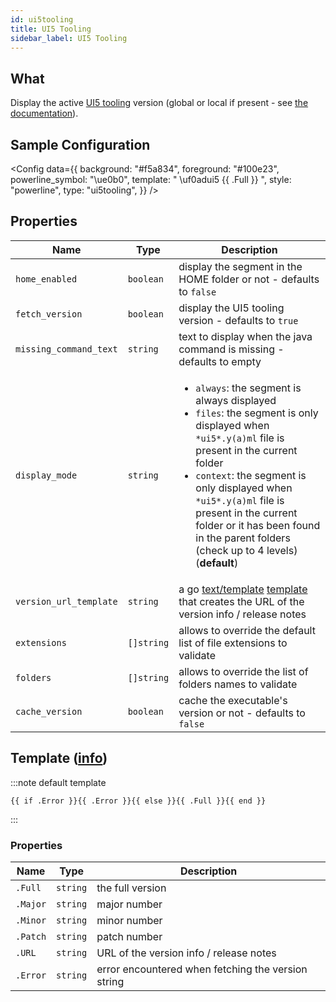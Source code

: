 ```yaml
---
id: ui5tooling
title: UI5 Tooling
sidebar_label: UI5 Tooling
---
```


## What

Display the active [UI5 tooling][ui5-homepage] version (global or local if present -
see [the documentation][ui5-version-help]).

## Sample Configuration


<Config
  data={{
    background: "#f5a834",
    foreground: "#100e23",
    powerline_symbol: "\ue0b0",
    template: " \uf0adui5 {{ .Full }} ",
    style: "powerline",
    type: "ui5tooling",
  }}
/>

## Properties

| Name                   | Type       | Description                                                                                                                                                                                                                                                                                                                                                      |
| ---------------------- | ---------- | ---------------------------------------------------------------------------------------------------------------------------------------------------------------------------------------------------------------------------------------------------------------------------------------------------------------------------------------------------------------- |
| `home_enabled`         | `boolean`  | display the segment in the HOME folder or not - defaults to `false`                                                                                                                                                                                                                                                                                              |
| `fetch_version`        | `boolean`  | display the UI5 tooling version - defaults to `true`                                                                                                                                                                                                                                                                                                             |
| `missing_command_text` | `string`   | text to display when the java command is missing - defaults to empty                                                                                                                                                                                                                                                                                             |
| `display_mode`         | `string`   | <ul><li>`always`: the segment is always displayed</li><li>`files`: the segment is only displayed when `*ui5*.y(a)ml` file is present in the current folder</li><li>`context`: the segment is only displayed when `*ui5*.y(a)ml` file is present in the current folder or it has been found in the parent folders (check up to 4 levels) (**default**) </li></ul> |
| `version_url_template` | `string`   | a go [text/template][go-text-template] [template][templates] that creates the URL of the version info / release notes                                                                                                                                                                                                                                            |
| `extensions`           | `[]string` | allows to override the default list of file extensions to validate                                                                                                                                                                                                                                                                                               |
| `folders`              | `[]string` | allows to override the list of folders names to validate                                                                                                                                                                                                                                                                                                         |
| `cache_version`        | `boolean`  | cache the executable's version or not - defaults to `false`                                                                                                                                                                                                                                                                                                      |

## Template ([info][templates])

:::note default template

```template
{{ if .Error }}{{ .Error }}{{ else }}{{ .Full }}{{ end }}
```

:::

### Properties

| Name     | Type     | Description                                        |
| -------- | -------- | -------------------------------------------------- |
| `.Full`  | `string` | the full version                                   |
| `.Major` | `string` | major number                                       |
| `.Minor` | `string` | minor number                                       |
| `.Patch` | `string` | patch number                                       |
| `.URL`   | `string` | URL of the version info / release notes            |
| `.Error` | `string` | error encountered when fetching the version string |

[go-text-template]: https://golang.org/pkg/text/template/
[templates]: /docs/configuration/templates
[ui5-homepage]: https://sap.github.io/ui5-tooling
[ui5-version-help]: https://sap.github.io/ui5-tooling/pages/CLI/#ui5-versions
